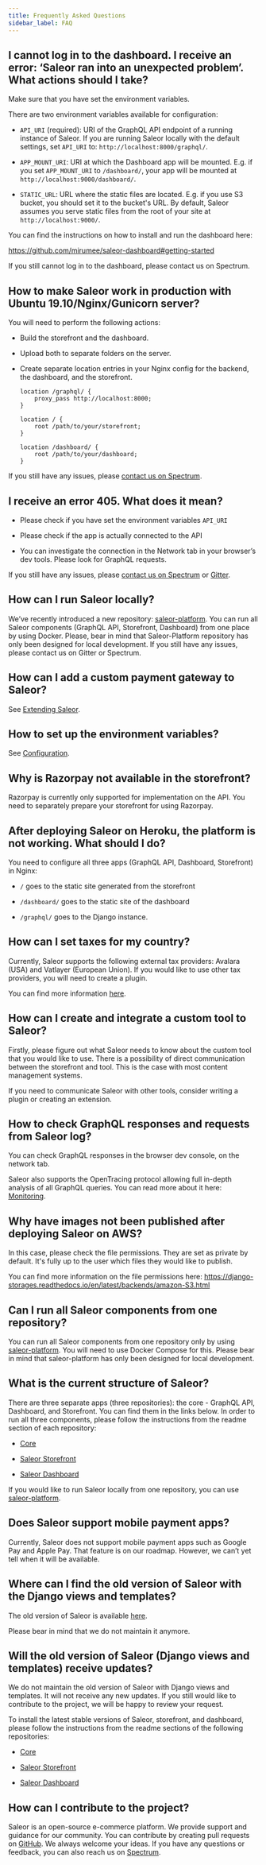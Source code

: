 ```yaml
---
title: Frequently Asked Questions
sidebar_label: FAQ
---
```


## I cannot log in to the dashboard. I receive an error: ‘Saleor ran into an unexpected problem’. What actions should I take?

Make sure that you have set the environment variables.

There are two environment variables available for configuration:

- `API_URI` (required): URI of the GraphQL API endpoint of a running instance of Saleor. If you are running Saleor locally with the default settings, set `API_URI` to: `http://localhost:8000/graphql/`.

- `APP_MOUNT_URI`: URI at which the Dashboard app will be mounted. E.g. if you set `APP_MOUNT_URI` to `/dashboard/`, your app will be mounted at `http://localhost:9000/dashboard/`.

- `STATIC_URL`: URL where the static files are located. E.g. if you use S3 bucket, you should set it to the bucket's URL. By default, Saleor assumes you serve static files from the root of your site at `http://localhost:9000/`.

You can find the instructions on how to install and run the dashboard here:

https://github.com/mirumee/saleor-dashboard#getting-started

If you still cannot log in to the dashboard, please contact us on Spectrum.

## How to make Saleor work in production with Ubuntu 19.10/Nginx/Gunicorn server?

You will need to perform the following actions:

- Build the storefront and the dashboard.

- Upload both to separate folders on the server.

- Create separate location entries in your Nginx config for the backend, the dashboard, and the storefront.

    ```
    location /graphql/ {
        proxy_pass http://localhost:8000;
    }

    location / {
        root /path/to/your/storefront;
    }

    location /dashboard/ {
        root /path/to/your/dashboard;
    }
    ```

If you still have any issues, please [contact us on Spectrum](https://spectrum.chat/saleor).

## I receive an error 405. What does it mean?

- Please check if you have set the environment variables `API_URI`

- Please check if the app is actually connected to the API

- You can investigate the connection in the Network tab in your browser’s dev tools. Please look for GraphQL requests.

If you still have any issues, please [contact us on Spectrum](https://spectrum.chat/saleor) or [Gitter](https://gitter.im/mirumee/saleor).

## How can I run Saleor locally?

We’ve recently introduced a new repository: [saleor-platform](https://github.com/mirumee/saleor-platform). You can run all Saleor components (GraphQL API, Storefront, Dashboard) from one place by using Docker. Please, bear in mind that Saleor-Platform repository has only been designed for local development. If you still have any issues, please contact us on Gitter or Spectrum.

## How can I add a custom payment gateway to Saleor?

See [Extending Saleor](developer/extending/plugins.mdx).

## How to set up the environment variables?

See [Configuration](developer/running-saleor/configuration.mdx#setting-environment-variables).

## Why is Razorpay not available in the storefront?

Razorpay is currently only supported for implementation on the API. You need to separately prepare your storefront for using Razorpay.

## After deploying Saleor on Heroku, the platform is not working. What should I do?

You need to configure all three apps (GraphQL API, Dashboard, Storefront) in Nginx:

- `/` goes to the static site generated from the storefront

- `/dashboard/` goes to the static site of the dashboard

- `/graphql/` goes to the Django instance.

## How can I set taxes for my country?

Currently, Saleor supports the following external tax providers: Avalara (USA) and Vatlayer (European Union). If you would like to use other tax providers, you will need to create a plugin.

You can find more information [here](developer/extending/plugins.mdx).

## How can I create and integrate a custom tool to Saleor?

Firstly, please figure out what Saleor needs to know about the custom tool that you would like to use. There is a possibility of direct communication between the storefront and tool. This is the case with most content management systems.

If you need to communicate Saleor with other tools, consider writing a plugin or creating an extension.

## How to check GraphQL responses and requests from Saleor log?

You can check GraphQL responses in the browser dev console, on the network tab.

Saleor also supports the OpenTracing protocol allowing full in-depth analysis of all GraphQL queries. You can read more about it here: [Monitoring](developer/running-saleor/monitoring.mdx).

## Why have images not been published after deploying Saleor on AWS?

In this case, please check the file permissions. They are set as private by default. It's fully up to the user which files they would like to publish.

You can find more information on the file permissions here: https://django-storages.readthedocs.io/en/latest/backends/amazon-S3.html

## Can I run all Saleor components from one repository?

You can run all Saleor components from one repository only by using [saleor-platform](https://github.com/mirumee/saleor-platform). You will need to use Docker Compose for this. Please bear in mind that saleor-platform has only been designed for local development.

## What is the current structure of Saleor?

There are three separate apps (three repositories): the core - GraphQL API, Dashboard, and Storefront. You can find them in the links below. In order to run all three components, please follow the instructions from the readme section of each repository:

- [Core](https://github.com/mirumee/saleor)

- [Saleor Storefront](https://github.com/mirumee/saleor-storefront)

- [Saleor Dashboard](https://github.com/mirumee/saleor-dashboard)

If you would like to run Saleor locally from one repository, you can use [saleor-platform](https://github.com/mirumee/saleor-platform).

## Does Saleor support mobile payment apps?

Currently, Saleor does not support mobile payment apps such as Google Pay and Apple Pay. That feature is on our roadmap. However, we can’t yet tell when it will be available.

## Where can I find the old version of Saleor with the Django views and templates?

The old version of Saleor is available [here](https://github.com/mirumee/legacy-views).

Please bear in mind that we do not maintain it anymore.

## Will the old version of Saleor (Django views and templates) receive updates?

We do not maintain the old version of Saleor with Django views and templates. It will not receive any new updates. If you still would like to contribute to the project, we will be happy to review your request.

To install the latest stable versions of Saleor, storefront, and dashboard, please follow the instructions from the readme sections of the following repositories:

- [Core](https://github.com/mirumee/saleor)

- [Saleor Storefront](https://github.com/mirumee/saleor-storefront)

- [Saleor Dashboard](https://github.com/mirumee/saleor-dashboard)

## How can I contribute to the project?

Saleor is an open-source e-commerce platform. We provide support and guidance for our community. You can contribute by creating pull requests on [GitHub](https://github.com/mirumee/saleor/pulls). We always welcome your ideas. If you have any questions or feedback, you can also reach us on [Spectrum](https://spectrum.chat/saleor).

